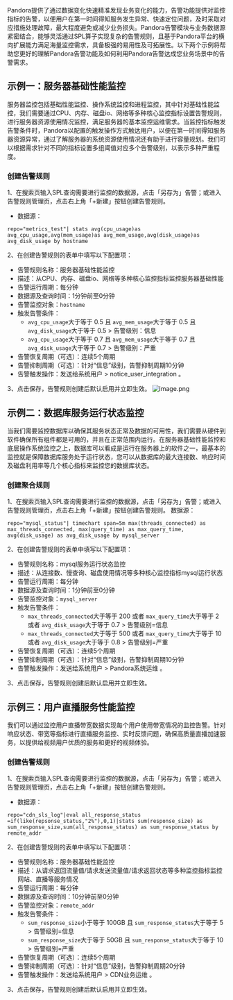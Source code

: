Pandora提供了通过数据变化快速精准发现业务变化的能力，告警功能提供对监控指标的告警，以便用户在第一时间得知服务发生异常、快速定位问题，及时采取对应措施处理故障，最大程度避免或减少业务损失。Pandora告警模块与业务数据源紧密结合，能够灵活通过SPL算子实现复杂的告警规则，且基于Pandora平台的横向扩展能力满足海量监控需求，具备极强的易用性及可拓展性。以下两个示例将帮助您更好的理解Pandora告警功能及如何利用Pandora告警达成您业务场景中的告警需求。

## **示例一：服务器基础性能监控**

服务器监控包括基础性能监控、操作系统监控和进程监控，其中针对基础性能监控，我们需要通过CPU、内存、磁盘io、网络等多种核心监控指标设置告警规则，进行服务器资源使用情况监控，满足服务器的基本监控运维需求。当监控指标触发告警条件时，Pandora以配置的触发操作方式触达用户，以便在第一时间得知服务器资源异常，通过了解服务器的系统资源使用情况还有助于进行容量规划。我们可以根据需求针对不同的指标设置多组阈值对应多个告警级别，以表示多种严重程度。

### 创建告警规则
1、在搜索页输入SPL查询需要进行监控的数据源，点击「另存为」告警；或进入告警规则管理页，点击右上角「+新建」按钮创建告警规则。
- 数据源：
``` 
repo="metrics_test"| stats avg(cpu_usage)as avg_cpu_usage,avg(mem_usage)as avg_mem_usage,avg(disk_usage)as avg_disk_usage by hostname
```
2、在创建告警规则的表单中填写以下配置项：
- 告警规则名称：服务器基础性能监控
- 描述：从CPU、内存、磁盘io、网络等多种核心监控指标监控服务器基础性能
- 告警运行周期：每分钟
- 数据源及查询时间：1分钟前至0分钟
- 告警监控对象：`hostname`
- 触发告警条件：
  - `avg_cpu_usage`大于等于 0.5 且 `avg_mem_usage`大于等于 0.5 且 `avg_disk_usage`大于等于 0.5  > 告警级别：信息
  - `avg_cpu_usage`大于等于 0.7 且 `avg_mem_usage`大于等于 0.7 且 `avg_disk_usage`大于等于 0.7  > 告警级别：严重
- 告警恢复周期（可选）：连续5个周期
- 告警抑制周期（可选）：针对“信息”级别，告警抑制周期10分钟
- 告警触发操作：发送给系统用户 > notice_user_integration 。

3、点击保存，告警规则创建后默认启用并立即生效。
![image.png](https://dn-odum9helk.qbox.me/FrLko-w44G3PqxchXq6muq4kdWGb)

## **示例二：数据库服务运行状态监控**
当我们需要监控数据库以确保其服务状态正常及数据的可用性，我们需要从硬件到软件确保所有组件都是可用的，并且在正常范围内运行。在服务器基础性能监控和底层操作系统监控之上，数据库可以看成是运行在服务器上的软件之一，最基本的监控就是保障数据库服务处于运行状态，您可以从数据库的最大连接数、响应时间及磁盘利用率等几个核心指标来监控您的数据库状态。
### 创建聚合规则
1、在搜索页输入SPL查询需要进行监控的数据源，点击「另存为」告警；或进入告警规则管理页，点击右上角「+新建」按钮创建告警规则。
数据源：
```
repo="mysql_status"| timechart span=5m max(threads_connected) as max_threads_connected, max(query_time) as max_query_time, avg(disk_usage) as avg_disk_usage by mysql_server
```
2、在创建告警规则的表单中填写以下配置项：

- 告警规则名称：mysql服务运行状态监控
- 描述：从连接数、慢查询、磁盘使用情况等多种核心监控指标mysql运行状态
- 告警运行周期：每分钟
- 数据源及查询时间：1分钟前至0分钟
- 告警监控对象：`mysql_server`
- 触发告警条件：
  - `max_threads_connected`大于等于 200 或者 `max_query_time`大于等于 2 或者 `avg_disk_usage`大于等于 0.7 > 告警级别=信息
  - `max_threads_connected`大于等于 500 或者 `max_query_time`大于等于 10 或者 `avg_disk_usage`大于等于 0.8 > 告警级别=严重
- 告警恢复周期（可选）：连续5个周期
- 告警抑制周期（可选）：针对“信息”级别，告警抑制周期10分钟
- 告警触发操作：发送给系统用户 > Pandora系统运维 。

3、点击保存，告警规则创建后默认启用并立即生效。


## **示例三：用户直播服务性能监控**
我们可以通过监控用户直播带宽数据实现每个用户使用带宽情况的监控告警。针对响应状态、带宽等指标进行直播服务监控、实时反馈问题，确保高质量直播加速服务，以提供给视频用户优质的服务和更好的视频体验。
### 创建告警规则
1、在搜索页输入SPL查询需要进行监控的数据源，点击「另存为」告警；或进入告警规则管理页，点击右上角「+新建」按钮创建告警规则。
- 数据源：
``` 
repo="cdn_sls_log"|eval all_response_status =if(like(repsonse_status,"2%"),0,1)|stats sum(response_size) as sum_response_size,sum(all_response_status) as sum_response_status by remote_addr
```
2、在创建告警规则的表单中填写以下配置项：
- 告警规则名称：服务器基础性能监控
- 描述：从请求返回流量值/请求发送流量值/请求返回状态等多种监控指标监控网站、直播等服务情况
- 告警运行周期：每分钟
- 数据源及查询时间：10分钟前至0分钟
- 告警监控对象：`remote_addr`
- 触发告警条件：
  - `sum_response_size`小于等于 100GB 且 `sum_response_status`大于等于 5  > 告警级别=信息
  - `sum_response_size`大于等于 50GB 且 `sum_response_status`大于等于 10  > 告警级别=严重
- 告警恢复周期（可选）：连续5个周期
- 告警抑制周期（可选）：针对“信息”级别，告警抑制周期20分钟
- 告警触发操作：发送给系统用户 > CDN业务运维 。

3、点击保存，告警规则创建后默认启用并立即生效。



